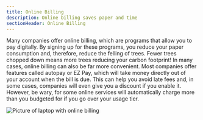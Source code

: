 ```yaml
---
title: Online Billing
description: Online billing saves paper and time
sectionHeader: Online Billing
---
```


Many companies offer online billing, which are programs that allow you to pay digitally.
By signing up for these programs, you reduce your paper consumption and, therefore, reduce the felling of trees.
Fewer trees chopped down means more trees reducing your carbon footprint!
In many cases, online billing can also be far more convenient.
Most companies offer features called autopay or EZ Pay, which will take money directly out of your account when the bill is due.
This can help you avoid late fees and, in some cases, companies will even give you a discount if you enable it.
However, be wary, for some online services will automatically charge more than you budgeted for if you go over your usage tier.

<img
  src="/images/online_billing.avif"
  alt="Picture of laptop with online billing"
/>
